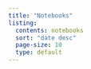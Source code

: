 ```yaml
---
title: "Notebooks"
listing:
  contents: notebooks
  sort: "date desc"
  page-size: 10
  type: default
---
```


